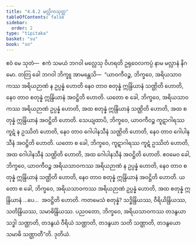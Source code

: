 ```yaml
---
title: "4.6.2 မလ္လိကသုတ္တ"
tableOfContents: false
sidebar:
  order: 2
type: "tipitaka"
basket: "su"
book: "sn"
---
```



<DynamicBreadcrumb />

<Division number="522" book="sn" e="ch" v="18" p="358">

<Paragraph number="1196" book="sn">
ဧဝံ မေ သုတံ—  ဧကံ သမယံ ဘဂဝါ မလ္လေသု ဝိဟရတိ ဥရုဝေလကပ္ပံ နာမ မလ္လာနံ နိဂမော. တတြ ခေါ ဘဂဝါ ဘိက္ခူ အာမန္တေသိ—  “ယာဝကီဝဉ္စ, ဘိက္ခဝေ, အရိယသာဝကဿ အရိယဉာဏံ န ဥပ္ပန္နံ ဟောတိ နေဝ တာဝ စတုန္နံ ဣန္ဒြိယာနံ သဏ္ဌိတိ ဟောတိ, နေဝ တာဝ စတုန္နံ ဣန္ဒြိယာနံ အဝဋ္ဌိတိ ဟောတိ. ယတော စ ခေါ, ဘိက္ခဝေ, အရိယသာဝကဿ အရိယဉာဏံ ဥပ္ပန္နံ ဟောတိ, အထ စတုန္နံ ဣန္ဒြိယာနံ သဏ္ဌိတိ ဟောတိ, အထ စတုန္နံ ဣန္ဒြိယာနံ အဝဋ္ဌိတိ ဟောတိ.
</Paragraph>

<Paragraph number="1197" book="sn">
သေယျထာပိ, ဘိက္ခဝေ, ယာဝကီဝဉ္စ ကူဋာဂါရဿ ကူဋံ န ဥဿိတံ ဟောတိ, နေဝ တာဝ ဂေါပါနသီနံ သဏ္ဌိတိ ဟောတိ, နေဝ တာဝ ဂေါပါနသီနံ အဝဋ္ဌိတိ ဟောတိ. ယတော စ ခေါ, ဘိက္ခဝေ, ကူဋာဂါရဿ ကူဋံ ဥဿိတံ ဟောတိ, အထ ဂေါပါနသီနံ သဏ္ဌိတိ ဟောတိ, အထ ဂေါပါနသီနံ အဝဋ္ဌိတိ ဟောတိ. ဧဝမေဝ ခေါ, ဘိက္ခဝေ, ယာဝကီဝဉ္စ အရိယသာဝကဿ အရိယဉာဏံ န ဥပ္ပန္နံ ဟောတိ, နေဝ တာဝ စတုန္နံ ဣန္ဒြိယာနံ သဏ္ဌိတိ ဟောတိ, နေဝ တာဝ စတုန္နံ ဣန္ဒြိယာနံ အဝဋ္ဌိတိ ဟောတိ. ယတော စ ခေါ, ဘိက္ခဝေ, အရိယသာဝကဿ အရိယဉာဏံ ဥပ္ပန္နံ ဟောတိ, အထ စတုန္နံ ဣန္ဒြိယာနံ …ပေ…  အဝဋ္ဌိတိ ဟောတိ.
</Paragraph>

<Paragraph number="1198" book="sn">
ကတမေသံ စတုန္နံ? သဒ္ဓိန္ဒြိယဿ, ဝီရိယိန္ဒြိယဿ, သတိန္ဒြိယဿ, သမာဓိန္ဒြိယဿ. ပညဝတော, ဘိက္ခဝေ, အရိယသာဝကဿ တဒနွယာ သဒ္ဓါ သဏ္ဌာတိ, တဒနွယံ ဝီရိယံ သဏ္ဌာတိ, တဒနွယာ သတိ သဏ္ဌာတိ, တဒနွယော သမာဓိ သဏ္ဌာတီ”တိ.

</Paragraph>
</Division>

<Paragraph number="1199" type="center" book="sn">
ဒုတိယံ.
</Paragraph>